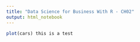 ```yaml
---
title: "Data Science for Business With R - CH02"
output: html_notebook
---
```




```r
plot(cars) this is a test
```



